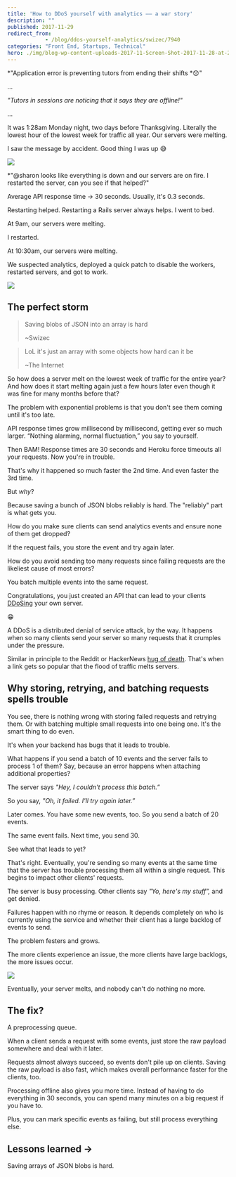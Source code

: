 ```yaml
---
title: 'How to DDoS yourself with analytics –– a war story'
description: ""
published: 2017-11-29
redirect_from: 
            - /blog/ddos-yourself-analytics/swizec/7940
categories: "Front End, Startups, Technical"
hero: ./img/blog-wp-content-uploads-2017-11-Screen-Shot-2017-11-28-at-23.44.45.png
---
```

*&quot;Application error is preventing tutors from ending their shifts *😞&quot;

...

_&quot;Tutors in sessions are noticing that it says they are offline!&quot;_

...

It was 1:28am Monday night, two days before Thanksgiving. Literally the lowest hour of the lowest week for traffic all year. Our servers were melting.

I saw the message by accident. Good thing I was up 😅

![](./img/blog-wp-content-uploads-2017-11-Screen-Shot-2017-11-28-at-23.44.45.png)

\*&quot;@sharon looks like everything is down and our servers are on fire. I restarted the server, can you see if that helped?&quot;

Average API response time → 30 seconds. Usually, it&#x27;s 0.3 seconds.

Restarting helped. Restarting a Rails server always helps. I went to bed.

At 9am, our servers were melting.

I restarted.

At 10:30am, our servers were melting.

We suspected analytics, deployed a quick patch to disable the workers, restarted servers, and got to work.

![](./img/media-l2QEgWxqxI2WJCXpC-giphy.gif)

## The perfect storm

> Saving blobs of JSON into an array is hard
>
> ~Swizec

> LoL it&#x27;s just an array with some objects how hard can it be
>
> ~The Internet

So how does a server melt on the lowest week of traffic for the entire year? And how does it start melting again just a few hours later even though it was fine for many months before that?

The problem with exponential problems is that you don&#x27;t see them coming until it&#x27;s too late.

API response times grow millisecond by millisecond, getting ever so much larger. “Nothing alarming, normal fluctuation,” you say to yourself.

Then BAM! Response times are 30 seconds and Heroku force timeouts all your requests. Now you&#x27;re in trouble.

That&#x27;s why it happened so much faster the 2nd time. And even faster the 3rd time.

But _why_?

Because saving a bunch of JSON blobs reliably is hard. The &quot;reliably&quot; part is what gets you.

How do you make sure clients can send analytics events and ensure none of them get dropped?

If the request fails, you store the event and try again later.

How do you avoid sending too many requests since failing requests are the likeliest cause of most errors?

You batch multiple events into the same request.

Congratulations, you just created an API that can lead to your clients [DDoSing](https://en.wikipedia.org/wiki/Denial-of-service_attack) your own server.

😁

A DDoS is a distributed denial of service attack, by the way. It happens when so many clients send your server so many requests that it crumples under the pressure.

Similar in principle to the Reddit or HackerNews [hug of death](https://en.wikipedia.org/wiki/Slashdot_effect). That&#x27;s when a link gets so popular that the flood of traffic melts servers.

## Why storing, retrying, and batching requests spells trouble

You see, there is nothing wrong with storing failed requests and retrying them. Or with batching multiple small requests into one being one. It&#x27;s the smart thing to do even.

It&#x27;s when your backend has bugs that it leads to trouble.

What happens if you send a batch of 10 events and the server fails to process 1 of them? Say, because an error happens when attaching additional properties?

The server says _&quot;Hey, I couldn&#x27;t process this batch.”_

So you say, _&quot;Oh, it failed. I&#x27;ll try again later.”_

Later comes. You have some new events, too. So you send a batch of 20 events.

The same event fails. Next time, you send 30.

See what that leads to yet?

That&#x27;s right. Eventually, you&#x27;re sending so many events at the same time that the server has trouble processing them all within a single request. This begins to impact other clients&#x27; requests.

The server is busy processing. Other clients say _&quot;Yo, here&#x27;s my stuff”,_ and get denied.

Failures happen with no rhyme or reason. It depends completely on who is currently using the service and whether their client has a large backlog of events to send.

The problem festers and grows.

The more clients experience an issue, the more clients have large backlogs, the more issues occur.

![](./img/media-NQTttAGByybAI-giphy.gif)

Eventually, your server melts, and nobody can&#x27;t do nothing no more.

## The fix?

A preprocessing queue.

When a client sends a request with some events, just store the raw payload somewhere and deal with it later.

Requests almost always succeed, so events don&#x27;t pile up on clients. Saving the raw payload is also fast, which makes overall performance faster for the clients, too.

Processing offline also gives you more time. Instead of having to do everything in 30 seconds, you can spend many minutes on a big request if you have to.

Plus, you can mark specific events as failing, but still process everything else.

## Lessons learned →

Saving arrays of JSON blobs is hard.
